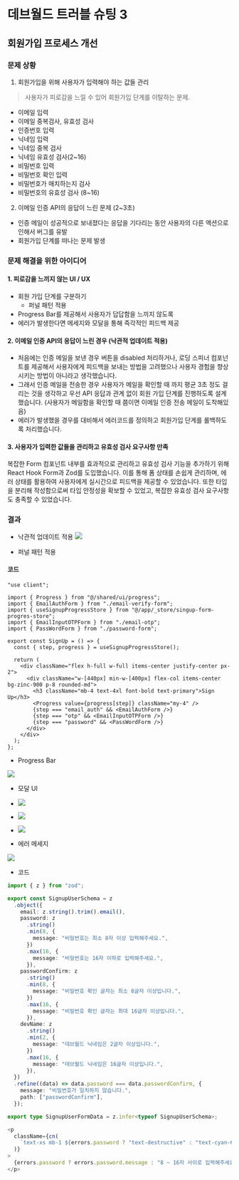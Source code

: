 # 데브월드 트러블 슈팅 3

## 회원가입 프로세스 개선

### 문제 상황

1. 회원가입을 위해 사용자가 입력해야 하는 값들 관리

> 사용자가 피로감을 느낄 수 있어 회원가입 단계를 이탈하는 문제.

- 이메일 입력
- 이메일 중복검사, 유효성 검사
- 인증번호 입력
- 닉네임 입력
- 닉네임 중복 검사
- 닉네임 유효성 검사(2~16)
- 비밀번호 입력
- 비밀번호 확인 입력
- 비밀번호가 매치하는지 검사
- 비밀번호의 유효성 검사 (8~16)

2. 이메일 인증 API의 응답이 느린 문제 (2~3초)

- 인증 메일이 성공적으로 보내졌다는 응답을 기다리는 동안 사용자의 다른 액션으로 인해서 버그를 유발
- 회원가입 단계를 떠나는 문제 발생

### 문제 해결을 위한 아이디어

#### 1. 피로감을 느끼지 않는 UI / UX

- 회원 가입 단계를 구분하기
  - 퍼널 패턴 적용
- Progress Bar를 제공해서 사용자가 답답함을 느끼지 않도록
- 에러가 발생한다면 메세지와 모달을 통해 즉각적인 피드백 제공

#### 2. 이메일 인증 API의 응답이 느린 경우 (낙관적 업데이트 적용)

- 처음에는 인증 메일을 보낸 경우 버튼을 disabled 처리하거나, 로딩 스피너 컴포넌트를 제공해서 사용자에게 피드백을 보내는 방법을 고려했으나 사용자 경험을 향상시키는 방법이 아니라고 생각했습니다.
- 그래서 인증 메일을 전송한 경우 사용자가 메일을 확인할 때 까지 평균 3초 정도 걸리는 것을 생각하고 우선 API 응답과 관계 없이 회원 가입 단계를 진행하도록 설계했습니다. (사용자가 메일함을 확인할 때 쯤이면 이메일 인증 전송 메일이 도착해있음)
- 에러가 발생했을 경우를 대비해서 에러코드를 정의하고 회원가입 단계를 롤백하도록 처리했습니다.

#### 3. 사용자가 입력한 값들을 관리하고 유효성 검사 요구사항 만족

복잡한 Form 컴포넌트 내부를 효과적으로 관리하고 유효성 검사 기능을 추가하기 위해 React Hook Form과 Zod를 도입했습니다. 이를 통해 폼 상태를 손쉽게 관리하며, 에러 상태를 활용하여 사용자에게 실시간으로 피드백을 제공할 수 있었습니다.
또한 타입을 분리해 작성함으로써 타입 안정성을 확보할 수 있었고, 복잡한 유효성 검사 요구사항도 충족할 수 있었습니다.

### 결과

- 낙관적 업데이트 적용
  ![](https://velog.velcdn.com/images/ghwns1007/post/a1a63c75-b759-49b4-9026-53cba19ff97a/image.gif)

- 퍼널 패턴 적용

#### 코드

```tsx
"use client";

import { Progress } from "@/shared/ui/progress";
import { EmailAuthForm } from "./email-verify-form";
import { useSignupProgressStore } from "@/app/_store/singup-form-progres-store";
import { EmailInputOTPForm } from "./email-otp";
import { PassWordForm } from "./password-form";

export const SignUp = () => {
  const { step, progress } = useSignupProgressStore();

  return (
    <div className="flex h-full w-full items-center justify-center px-2">
      <div className="w-[440px] min-w-[400px] flex-col items-center bg-zinc-900 p-8 rounded-md">
        <h3 className="mb-4 text-4xl font-bold text-primary">Sign Up</h3>
        <Progress value={progress[step]} className="my-4" />
        {step === "email_auth" && <EmailAuthForm />}
        {step === "otp" && <EmailInputOTPForm />}
        {step === "password" && <PassWordForm />}
      </div>
    </div>
  );
};
```

- Progress Bar

![](https://velog.velcdn.com/images/ghwns1007/post/be409430-a0d8-49e0-bfdd-f3b863f7b8c9/image.png)

- 모달 UI

- ![](https://velog.velcdn.com/images/ghwns1007/post/b25b5308-0f79-4261-b007-be275d5e333d/image.png)

- ![](https://velog.velcdn.com/images/ghwns1007/post/483d1f2c-6fdb-48c4-b281-82dfece2d290/image.png)

- ![](https://velog.velcdn.com/images/ghwns1007/post/89c9a9e1-bd1f-4c93-8b59-b95af145bb9b/image.png)

- 에러 메세지

![](https://velog.velcdn.com/images/ghwns1007/post/2154a8ab-4f7d-4757-bc86-53a7566d0b1b/image.png)

- 코드

```ts
import { z } from "zod";

export const SignupUserSchema = z
  .object({
    email: z.string().trim().email(),
    password: z
      .string()
      .min(8, {
        message: "비밀번호는 최소 8자 이상 입력해주세요.",
      })
      .max(16, {
        message: "비밀번호는 16자 이하로 입력해주세요.",
      }),
    passwordConfirm: z
      .string()
      .min(8, {
        message: "비밀번호 확인 글자는 최소 8글자 이상입니다.",
      })
      .max(16, {
        message: "비밀번호 확인 글자는 최대 16글자 이상입니다.",
      }),
    devName: z
      .string()
      .min(2, {
        message: "데브월드 닉네임은 2글자 이상입니다.",
      })
      .max(16, {
        message: "데브월드 닉네임은 16글자 이상입니다.",
      }),
  })
  .refine((data) => data.password === data.passwordConfirm, {
    message: "비밀번호가 일치하지 않습니다.",
    path: ["passwordConfirm"],
  });

export type SignupUserFormData = z.infer<typeof SignupUserSchema>;
```

```ts
<p
  className={cn(
    `text-xs mb-1 ${errors.password ? "text-destructive" : "text-cyan-600"}`
  )}
>
  {errors.password ? errors.password.message : "8 ~ 16자 사이로 입력해주세요"}
</p>
```

